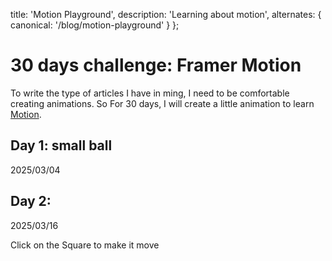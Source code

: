 
  title: 'Motion Playground',
  description: 'Learning about motion', 
  alternates: {
    canonical: '/blog/motion-playground'
  }
};

# 30 days challenge: Framer Motion

To write the type of articles I have in ming, I need to be comfortable creating animations. So For 30 days, I will create a little animation to learn [Motion](https://motion.dev/docs/react-quick-start).

## Day 1: small ball
<Subtitle>2025/03/04</Subtitle>
<Canvas>
<Ball />
</Canvas>

## Day 2: 
<Subtitle>2025/03/16</Subtitle>

Click on the Square to make it move
<Canvas><Square/></Canvas>